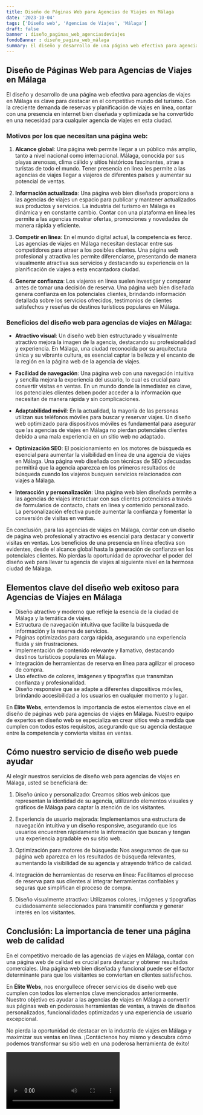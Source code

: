 ```yaml
---
title: Diseño de Páginas Web para Agencias de Viajes en Málaga
date: '2023-10-04'
tags: ['Diseño web', 'Agencias de Viajes', 'Málaga']
draft: false
banner : diseño_paginas_web_agenciasdeviajes
fondoBanner : diseño_pagina_web_málaga
summary: El diseño y desarrollo de una página web efectiva para agencias de viajes en Málaga es clave para destacar en el competitivo mundo del turismo. Con la creciente demanda de reservas y planificación de viajes en línea, contar con una presencia en internet bien diseñada y optimizada se ha convertido en una necesidad para cualquier agencia de viajes en esta ciudad.
---
```


## Diseño de Páginas Web para Agencias de Viajes en Málaga

El diseño y desarrollo de una página web efectiva para agencias de viajes en Málaga es clave para destacar en el competitivo mundo del turismo. Con la creciente demanda de reservas y planificación de viajes en línea, contar con una presencia en internet bien diseñada y optimizada se ha convertido en una necesidad para cualquier agencia de viajes en esta ciudad.

### Motivos por los que necesitan una página web:

1. **Alcance global**: Una página web permite llegar a un público más amplio, tanto a nivel nacional como internacional. Málaga, conocida por sus playas arenosas, clima cálido y sitios históricos fascinantes, atrae a turistas de todo el mundo. Tener presencia en línea les permite a las agencias de viajes llegar a viajeros de diferentes países y aumentar su potencial de ventas.

2. **Información actualizada**: Una página web bien diseñada proporciona a las agencias de viajes un espacio para publicar y mantener actualizados sus productos y servicios. La industria del turismo en Málaga es dinámica y en constante cambio. Contar con una plataforma en línea les permite a las agencias mostrar ofertas, promociones y novedades de manera rápida y eficiente.

3. **Competir en línea**: En el mundo digital actual, la competencia es feroz. Las agencias de viajes en Málaga necesitan destacar entre sus competidores para atraer a los posibles clientes. Una página web profesional y atractiva les permite diferenciarse, presentando de manera visualmente atractiva sus servicios y destacando su experiencia en la planificación de viajes a esta encantadora ciudad.

4. **Generar confianza**: Los viajeros en línea suelen investigar y comparar antes de tomar una decisión de reserva. Una página web bien diseñada genera confianza en los potenciales clientes, brindando información detallada sobre los servicios ofrecidos, testimonios de clientes satisfechos y reseñas de destinos turísticos populares en Málaga.

### Beneficios del diseño web para agencias de viajes en Málaga:

- **Atractivo visual**: Un diseño web bien estructurado y visualmente atractivo mejora la imagen de la agencia, destacando su profesionalidad y experiencia. En Málaga, una ciudad reconocida por su arquitectura única y su vibrante cultura, es esencial captar la belleza y el encanto de la región en la página web de la agencia de viajes.

- **Facilidad de navegación**: Una página web con una navegación intuitiva y sencilla mejora la experiencia del usuario, lo cual es crucial para convertir visitas en ventas. En un mundo donde la inmediatez es clave, los potenciales clientes deben poder acceder a la información que necesitan de manera rápida y sin complicaciones.

- **Adaptabilidad móvil**: En la actualidad, la mayoría de las personas utilizan sus teléfonos móviles para buscar y reservar viajes. Un diseño web optimizado para dispositivos móviles es fundamental para asegurar que las agencias de viajes en Málaga no pierdan potenciales clientes debido a una mala experiencia en un sitio web no adaptado.

- **Optimización SEO**: El posicionamiento en los motores de búsqueda es esencial para aumentar la visibilidad en línea de una agencia de viajes en Málaga. Una página web diseñada con técnicas de SEO adecuadas permitirá que la agencia aparezca en los primeros resultados de búsqueda cuando los viajeros busquen servicios relacionados con viajes a Málaga.

- **Interacción y personalización**: Una página web bien diseñada permite a las agencias de viajes interactuar con sus clientes potenciales a través de formularios de contacto, chats en línea y contenido personalizado. La personalización efectiva puede aumentar la confianza y fomentar la conversión de visitas en ventas.

En conclusión, para las agencias de viajes en Málaga, contar con un diseño de página web profesional y atractivo es esencial para destacar y convertir visitas en ventas. Los beneficios de una presencia en línea efectiva son evidentes, desde el alcance global hasta la generación de confianza en los potenciales clientes. No pierdas la oportunidad de aprovechar el poder del diseño web para llevar tu agencia de viajes al siguiente nivel en la hermosa ciudad de Málaga.

<GifSeo />

<Cta />

## Elementos clave del diseño web exitoso para Agencias de Viajes en Málaga

- Diseño atractivo y moderno que refleje la esencia de la ciudad de Málaga y la temática de viajes.
- Estructura de navegación intuitiva que facilite la búsqueda de información y la reserva de servicios.
- Páginas optimizadas para carga rápida, asegurando una experiencia fluida y sin frustraciones.
- Implementación de contenido relevante y llamativo, destacando destinos turísticos populares en Málaga.
- Integración de herramientas de reserva en línea para agilizar el proceso de compra.
- Uso efectivo de colores, imágenes y tipografías que transmitan confianza y profesionalidad.
- Diseño responsive que se adapte a diferentes dispositivos móviles, brindando accesibilidad a los usuarios en cualquier momento y lugar.

En **Élite Webs**, entendemos la importancia de estos elementos clave en el diseño de páginas web para agencias de viajes en Málaga. Nuestro equipo de expertos en diseño web se especializa en crear sitios web a medida que cumplen con todos estos requisitos, asegurando que su agencia destaque entre la competencia y convierta visitas en ventas.

## Cómo nuestro servicio de diseño web puede ayudar

Al elegir nuestros servicios de diseño web para agencias de viajes en Málaga, usted se beneficiará de:

1. Diseño único y personalizado: Creamos sitios web únicos que representan la identidad de su agencia, utilizando elementos visuales y gráficos de Málaga para captar la atención de los visitantes.

2. Experiencia de usuario mejorada: Implementamos una estructura de navegación intuitiva y un diseño responsive, asegurando que los usuarios encuentren rápidamente la información que buscan y tengan una experiencia agradable en su sitio web.

3. Optimización para motores de búsqueda: Nos aseguramos de que su página web aparezca en los resultados de búsqueda relevantes, aumentando la visibilidad de su agencia y atrayendo tráfico de calidad.

4. Integración de herramientas de reserva en línea: Facilitamos el proceso de reserva para sus clientes al integrar herramientas confiables y seguras que simplifican el proceso de compra.

5. Diseño visualmente atractivo: Utilizamos colores, imágenes y tipografías cuidadosamente seleccionados para transmitir confianza y generar interés en los visitantes.

## Conclusión: La importancia de tener una página web de calidad

En el competitivo mercado de las agencias de viajes en Málaga, contar con una página web de calidad es crucial para destacar y obtener resultados comerciales. Una página web bien diseñada y funcional puede ser el factor determinante para que los visitantes se conviertan en clientes satisfechos.

En **Élite Webs**, nos enorgullece ofrecer servicios de diseño web que cumplen con todos los elementos clave mencionados anteriormente. Nuestro objetivo es ayudar a las agencias de viajes en Málaga a convertir sus páginas web en poderosas herramientas de ventas, a través de diseños personalizados, funcionalidades optimizadas y una experiencia de usuario excepcional.

No pierda la oportunidad de destacar en la industria de viajes en Málaga y maximizar sus ventas en línea. ¡Contáctenos hoy mismo y descubra cómo podemos transformar su sitio web en una poderosa herramienta de éxito!

<Video />

<CtaBot job='Agencias de Viajes' city='Málaga'/>

<Gmaps query='Málaga+españa+maps' />